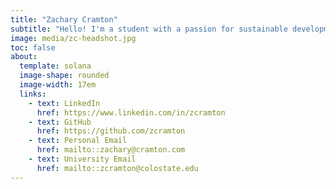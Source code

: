 ```yaml
---
title: "Zachary Cramton"
subtitle: "Hello! I'm a student with a passion for sustainable development, urban ecology and regional planning."
image: media/zc-headshot.jpg
toc: false
about:
  template: solana
  image-shape: rounded
  image-width: 17em
  links:
    - text: LinkedIn
      href: https://www.linkedin.com/in/zcramton
    - text: GitHub
      href: https://github.com/zcramton
    - text: Personal Email
      href: mailto::zachary@cramton.com
    - text: University Email
      href: mailto::zcramton@colostate.edu
---
```


